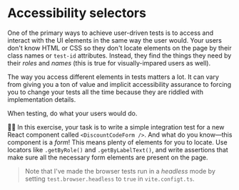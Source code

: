 # Accessibility selectors

<EpicVideo url="https://www.epicweb.dev/workshops/react-component-testing-with-vitest/best-practices/accessibility-selectors" />

One of the primary ways to achieve user-driven tests is to access and interact with the UI elements in the same way the user would. Your users don't know HTML or CSS so they don't locate elements on the page by their class names or `test-id` attributes. Instead, they find the things they need by their _roles_ and _names_ (this is true for visually-impared users as well).

The way you access different elements in tests matters a lot. It can vary from giving you a ton of value and implicit accessibility assurance to forcing you to change your tests all the time because they are riddled with implementation details.

<callout-info>When testing, do what your users would do.</callout-info>

👨‍💼 In this exercise, your task is to write a simple integration test for a new React component called <InlineFile file="./src/discount-code-form.tsx">
`<DiscountCodeForm />`</InlineFile>. And what do you know—this component is a _form_! This means plenty of elements for you to locate. Use locators like `.getByRole()` and `.getByLabelText()`, and write assertions that make sure all the necessary form elements are present on the page.

> Note that I've made the browser tests run in a _headless_ mode by setting `test.browser.headless` to `true` in <InlineFile file="./vite.config.ts">`vite.configt.ts`</InlineFile>.

